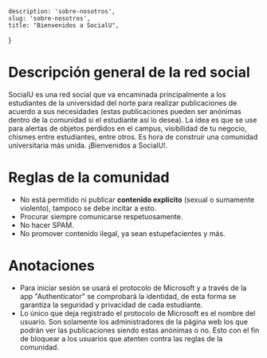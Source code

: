     description: 'sobre-nosotros',
    slug: 'sobre-nosotros',
    title: "Bienvenidos a SocialU",
}

# Descripción general de la red social
SocialU es una red social que va encaminada principalmente a los estudiantes de la universidad del norte para realizar publicaciones de acuerdo a sus necesidades (estas publicaciones pueden ser anónimas dentro de la comunidad si el estudiante así lo desea).
La idea es que se use para alertas de objetos perdidos en el campus, visibilidad de tu negocio, chismes entre estudiantes, entre otros. Es hora de construir una comunidad universitaria más unida. ¡Bienvenidos a SocialU!.

# Reglas de la comunidad
* No está permitido ni publicar **contenido explícito** (sexual o sumamente violento), tampoco se debe incitar a esto.
* Procurar siempre comunicarse respetuosamente.
* No hacer SPAM.
* No promover contenido ilegal, ya sean estupefacientes y más.

# Anotaciones
* Para iniciar sesión se usará el protocolo de Microsoft y a través de la app "Authenticator" se comprobará la identidad, de esta forma se garantiza la seguridad y privacidad de cada estudiante. 
* Lo único que deja registrado el protocolo de Microsoft es el nombre del usuario. Son solamente los administradores de la página web los que podrán ver las publicaciones siendo estas anónimas o no. Esto con el fin de bloquear a los usuarios que atenten contra las reglas de la comunidad.










